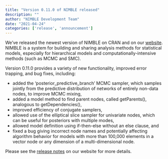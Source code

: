 ```yaml
---
title: "Version 0.11.0 of NIMBLE released"
description: ""
author: "NIMBLE Development Team"
date: "2021-04-24"
categories: ['release', 'announcement']
---
```


We’ve released the newest version of NIMBLE on CRAN and on our [website](https://web.archive.org/web/20250321194931/https://r-nimble.org/). NIMBLE is a system for building and sharing analysis methods for statistical models, especially for hierarchical models and computationally-intensive methods (such as MCMC and SMC).

Version 0.11.0 provides a variety of new functionality, improved error trapping, and bug fixes, including:

  * added the ‘posterior_predictive_branch’ MCMC sampler, which samples jointly from the predictive distribution of networks of entirely non-data nodes, to improve MCMC mixing,
  * added a model method to find parent nodes, called getParents(), analogous to getDependencies(),
  * improved efficiency of conjugate samplers,
  * allowed use of the elliptical slice sampler for univariate nodes, which can be useful for posteriors with multiple modes,
  * allowed model definition using if-then-else without an else clause, and
  * fixed a bug giving incorrect node names and potentially affecting algorithm behavior for models with more than 100,000 elements in a vector node or any dimension of a multi-dimensional node.

Please see the [release notes](https://web.archive.org/web/20250321194931/https://r-nimble.org/more/news) on our website for more details.